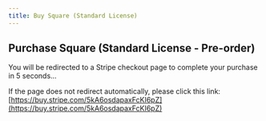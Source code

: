 ```yaml
---
title: Buy Square (Standard License)
---
```



<Head>
  <meta httpEquiv="refresh" content="5; url='https://buy.stripe.com/5kA6osdapaxFcKI6pZ'" />
</Head>

## Purchase Square (Standard License - Pre-order)

You will be redirected to a Stripe checkout page to complete your purchase in 5 seconds...

If the page does not redirect automatically, please click this link: [https://buy.stripe.com/5kA6osdapaxFcKI6pZ](https://buy.stripe.com/5kA6osdapaxFcKI6pZ)

